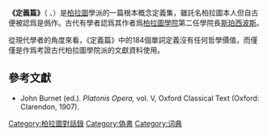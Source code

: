 {{Refimprove|time=2020-07-07T06:01:53+00:00}}
{{柏拉圖對話錄}}
'''《定義篇》'''（{{lang-grc|Ὅροι}} ''{{lang|grc-Latn|Hóroi}}''、{{lang-la|Definitiones}}）是[[柏拉圖|柏拉圖]]學派的一篇根本概念定義集，雖託名柏拉圖本人但自古便被認爲是僞作。古代有學者認爲其作者爲[[柏拉圖學院|柏拉圖學院]]第二任學院長[[斯珀西波斯|斯珀西波斯]]。

從現代學者的角度來看，《定義篇》中的184個單詞定義沒有任何哲學價值，而僅僅是作爲考證古代柏拉圖學院派的文獻資料使用。

== 參考文獻 ==
* John Burnet (ed.). ''Platonis Opera,'' vol. V, Oxford Classical Text (Oxford: Clarendon, 1907).

{{philosophy-stub}}

[[Category:柏拉圖對話錄|Category:柏拉圖對話錄]]
[[Category:偽書|Category:偽書]]
[[Category:词典|Category:词典]]